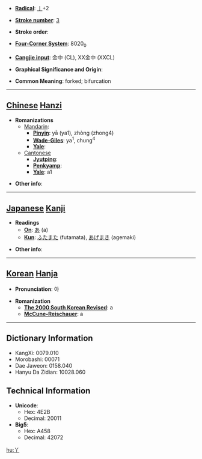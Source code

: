 * '''[[Wiktionary:Chinese radical index| Radical]]''': [[Wiktionary:Chinese radical index 丨|丨]]+2

* '''[[Wiktionary:Chinese total strokes index|Stroke number]]''': [[Wiktionary:Chinese total strokes index 3|3]]

* '''Stroke order''': 

* '''[[Wiktionary:Chinese four corner index|Four-Corner System]]''': 8020<sub>0</sub>

* '''[[Wiktionary:Chinese Cangjie index|Cangjie input]]''': 金中 (CL), XX金中 (XXCL)

* '''Graphical Significance and Origin''': 

* '''Common Meaning''': forked; bifurcation

----

== [[Chinese]] [[Hanzi]] ==

* '''Romanizations'''
** [[Mandarin]]:
*** '''[[Pinyin]]''': yā (ya1), zhòng (zhong4)
*** '''[[Wade-Giles]]''': ya<sup>1</sup>, chung<sup>4</sup>
*** '''[[Yale]]''': 
**[[Cantonese]]
***'''[[Jyutping]]''':
***'''[[Penkyamp]]''': 
***'''[[Yale]]''': a1

* '''Other info''': 

----

== [[Japanese]] [[Kanji]] ==

* '''Readings'''
** '''[[On]]''': [[あ]] (a)
** '''[[Kun]]''': [[ふたまた]] (futamata), [[あげまき]] (agemaki)

* '''Other info''':  

----

== [[Korean]] [[Hanja]] ==

* '''Pronunciation''': 아

* '''Romanization'''
** '''[[The 2000 South Korean Revised Romanization|The 2000 South Korean Revised]]''': a
** '''[[McCune-Reischauer]]''': a

----

== Dictionary Information ==

* KangXi: 0079.010
* Morobashi: 00071
* Dae Jaweon: 0158.040
* Hanyu Da Zidian: 10028.060

== Technical Information ==

* '''Unicode''':
** Hex: 4E2B
** Decimal: 20011
* '''Big5''':
** Hex: A458
** Decimal: 42072

[[hu:丫]]